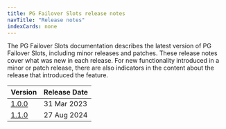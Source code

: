 ```yaml
---
title: PG Failover Slots release notes
navTitle: "Release notes"
indexCards: none
---
```

The PG Failover Slots documentation describes the latest version of PG Failover Slots,
including minor releases and patches. These release notes
cover what was new in each release. For new functionality introduced
in a minor or patch release, there are also indicators in the content
about the release that introduced the feature.

|           Version           | Release Date |
| --------------------------- | ------------ |
| [1.0.0](pg_failover_slots_1.0.0_rel_notes) | 31 Mar 2023 |
| [1.1.0](pg_failover_slots_1.1.0_rel_notes) | 27 Aug 2024 |




